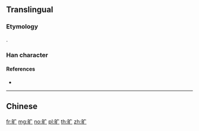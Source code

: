 {{character info/new}}
{{also|曠}}
==Translingual==
{{Han simplified forms|曠|昿|旷|ex=y}}

===Etymology===
{{Han simp|曠|f=黃|t=&nbsp;}}.

===Han character===
{{Han char|rn=72|rad=日|as=03|sn=7|four=|canj=AI|ids=⿰日广}}

====References====
* {{Han ref|kx=0490.221|hdz=21487.180|uh=65F7|ud=26103}}

----

==Chinese==
{{zh-see|曠}}

[[fr:旷]]
[[mg:旷]]
[[no:旷]]
[[pl:旷]]
[[th:旷]]
[[zh:旷]]